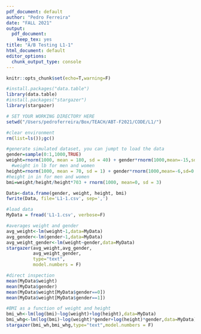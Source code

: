 ```yaml
---
pdf_document: default
author: "Pedro Ferreira"
date: "FALL 2021"
output:
  pdf_document:
    keep_tex: yes
title: "A/B Testing L1-1"
html_document: default
editor_options:
  chunk_output_type: console
---
```


```r

knitr::opts_chunk$set(echo=T,warning=F)

#install.packages("data.table")
library(data.table)
#install.packages("stargazer")
library(stargazer)

# SET YOUR WORKING DIRECTORY HERE
setwd("/Users/pedroferreira/Box/TEACH/ABT-F2021/CODE/L1/")

#clear environment
rm(list=ls());gc()

```

```r

#generate simulated dataset, you can jumpt to load the data
gender=sample(0:1,1000,TRUE)
weight=rnorm(1000, mean = 180, sd = 40) + gender*rnorm(1000,mean=-15,sd=20)
  #weight in lb for men and women
height=rnorm(1000, mean = 70, sd = 1) + gender*rnorm(1000,mean=-6,sd=0.5)
#height in in for men and women
bmi=weight/height/height*703 + rnorm(1000, mean=0, sd = 3)

Data<-data.frame(gender, weight, height, bmi)
fwrite(Data, file='L1-1.csv', sep=',')

```

```r

#load data
MyData = fread('L1-1.csv', verbose=F)

#averages weight and gender
avg_weight<-lm(weight~1,data=MyData)
avg_gender<-lm(gender~1,data=MyData)
avg_weight_gender<-lm(weight~gender,data=MyData)
stargazer(avg_weight,avg_gender,
          avg_weight_gender,
          type="text",
          model.numbers = F)

#direct inspection
mean(MyData$weight)
mean(MyData$gender)
mean(MyData$weight[MyData$gender==0])
mean(MyData$weight[MyData$gender==1])

```

```r

#BMI as a function of weight and height
bmi_wh<-lm(log(bmi)~log(weight)+log(height),data=MyData)
bmi_whg<-lm(log(bmi)~log(weight)*gender+log(height)*gender,data=MyData)
stargazer(bmi_wh,bmi_whg,type="text",model.numbers = F)

```

